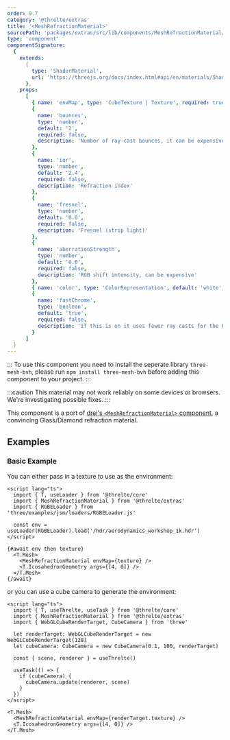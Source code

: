 ```yaml
---
order: 9.7
category: '@threlte/extras'
title: '<MeshRefractionMaterial>'
sourcePath: 'packages/extras/src/lib/components/MeshRefractionMaterial/MeshRefractionMaterial.svelte'
type: 'component'
componentSignature:
  {
    extends:
      {
        type: 'ShaderMaterial',
        url: 'https://threejs.org/docs/index.html#api/en/materials/ShaderMaterial'
      },
    props:
      [
        { name: 'envMap', type: 'CubeTexture | Texture', required: true },
        {
          name: 'bounces',
          type: 'number',
          default: '2',
          required: false,
          description: 'Number of ray-cast bounces, it can be expensive to have too many'
        },
        {
          name: 'ior',
          type: 'number',
          default: '2.4',
          required: false,
          description: 'Refraction index'
        },
        {
          name: 'fresnel',
          type: 'number',
          default: '0.0',
          required: false,
          description: 'Fresnel (strip light)'
        },
        {
          name: 'aberrationStrength',
          type: 'number',
          default: '0.0',
          required: false,
          description: 'RGB shift intensity, can be expensive'
        },
        { name: 'color', type: 'ColorRepresentation', default: 'white', required: false },
        {
          name: 'fastChrome',
          type: 'boolean',
          default: 'true',
          required: false,
          description: 'If this is on it uses fewer ray casts for the RGB shift sacrificing physical accuracy'
        }
      ]
  }
---
```



:::
To use this component you need to install the seperate library `three-mesh-bvh`, please run `npm install three-mesh-bvh` before adding this component to your project.
:::

:::caution
This material may not work reliably on some devices or browsers. We're investigating possible fixes.
:::

This component is a port of [drei's `<MeshRefractionMaterial>`
component](https://github.com/pmndrs/drei#meshrefractionmaterial), a convincing Glass/Diamond refraction material.

<Example path="extras/mesh-refraction-material" />

## Examples

### Basic Example

You can either pass in a texture to use as the environment:

```svelte title="RefractionWithTexture.svelte"
<script lang="ts">
  import { T, useLoader } from '@threlte/core'
  import { MeshRefractionMaterial } from '@threlte/extras'
  import { RGBELoader } from 'three/examples/jsm/loaders/RGBELoader.js'

  const env = useLoader(RGBELoader).load('/hdr/aerodynamics_workshop_1k.hdr')
</script>

{#await env then texture}
  <T.Mesh>
    <MeshRefractionMaterial envMap={texture} />
    <T.IcosahedronGeometry args={[4, 0]} />
  </T.Mesh>
{/await}
```

or you can use a cube camera to generate the environment:

```svelte title="RefractionWithCubeCamera.svelte"
<script lang="ts">
  import { T, useThrelte, useTask } from '@threlte/core'
  import { MeshRefractionMaterial } from '@threlte/extras'
  import { WebGLCubeRenderTarget, CubeCamera } from 'three'

  let renderTarget: WebGLCubeRenderTarget = new WebGLCubeRenderTarget(128)
  let cubeCamera: CubeCamera = new CubeCamera(0.1, 100, renderTarget)

  const { scene, renderer } = useThrelte()

  useTask(() => {
    if (cubeCamera) {
      cubeCamera.update(renderer, scene)
    }
  })
</script>

<T.Mesh>
  <MeshRefractionMaterial envMap={renderTarget.texture} />
  <T.IcosahedronGeometry args={[4, 0]} />
</T.Mesh>
```
